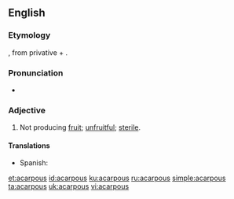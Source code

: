 ==English==

===Etymology===
{{etyl|grc|en}} {{term|ἄκαρπος||fruitless|lang=grc}}, from privative {{term|ἀ-|lang=grc}} + {{term|καρπός||fruit|lang=grc}}.

===Pronunciation===
* {{IPA|/eɪ.ˈkɑɹ.pəs/|lang=en}}

===Adjective===
{{en-adj|-}}

# {{context|botany|lang=en}} Not producing [[fruit]]; [[unfruitful]]; [[sterile]].

====Translations====
{{trans-top|not producing fruit}}
* Spanish: {{t+|es|acarpo}}
{{trans-mid}}
{{trans-bottom}}

[[et:acarpous]]
[[id:acarpous]]
[[ku:acarpous]]
[[ru:acarpous]]
[[simple:acarpous]]
[[ta:acarpous]]
[[uk:acarpous]]
[[vi:acarpous]]